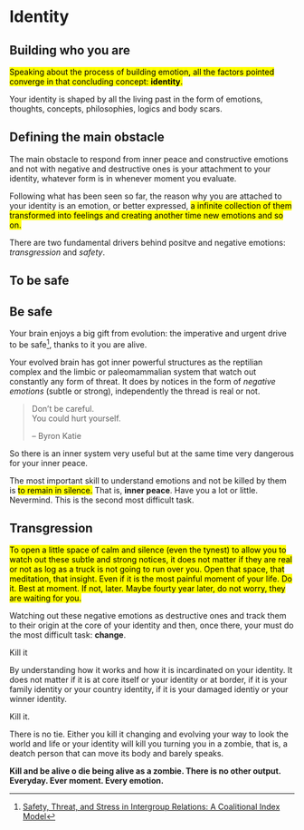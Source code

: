 

# Identity

## Building who you are


<mark>Speaking about the process of building emotion, all the factors pointed converge in that concluding concept: **identity**.</mark>

Your identity is shaped by all the living past in the form of emotions, thoughts, concepts, philosophies, logics and body scars.

::: {.callout-note}
## Defining the main obstacle
The main obstacle to respond from inner peace and constructive emotions and not with negative and destructive ones is your attachment to your identity, whatever form is in whenever moment you evaluate.  
:::

Following what has been seen so far, the reason why you are attached to your identity is an emotion, or better expressed, <mark>a infinite collection of them transformed into feelings and creating another time new emotions and so on.</mark>

There are two fundamental drivers behind positve and negative emotions: *transgression* and *safety*.

## To be safe

::: {.callout-note}
## Be safe
Your brain enjoys a big gift from evolution: the imperative and urgent drive to be safe[^1], thanks to it you are alive.
:::

Your evolved brain has got inner powerful structures as the reptilian complex and the limbic or paleomammalian system that watch out constantly any form of threat. It does by notices in the form of *negative emotions* (subtle or strong), independently the thread is real or not.

>Don't be careful.  
>You could hurt yourself.  
>
>-- Byron Katie

So there is an inner system very useful but at the same time very dangerous for your inner peace.

The most important skill to understand emotions and not be killed by them is <mark>to remain in silence.</mark> That is, **inner peace**. Have you a lot or little. Nevermind. This is the second most difficult task.

## Transgression

<mark>To open a little space of calm and silence (even the tynest) to allow you to watch out these subtle and strong notices, it does not matter if they are real or not as log as a truck is not going to run over you. Open that space, that meditation, that insight. Even if it is the most painful moment of your life. Do it. Best at moment. If not, later. Maybe fourty year later, do not worry, they are waiting for you.</mark>

Watching out these negative emotions as destructive ones and track them to their origin at the core of your identity and then, once there, your must do the most difficult task: **change**.

Kill it

By understanding how it works and how it is incardinated on your identity. It does not matter if it is at core itself or your identity or at border, if it is your family identity or your country identity, if it is your damaged identiy or your winner identity.

Kill it.

There is no tie. Either you kill it changing and evolving your way to look the world and life or your identity will kill you turning you in a zombie, that is, a deatch person that can move its body and barely speaks.

**Kill and be alive o die being alive as a zombie. There is no other output. Everyday. Ever moment. Every emotion.**


[^1]: [Safety, Threat, and Stress in Intergroup Relations: A Coalitional Index Model ](https://pubmed.ncbi.nlm.nih.gov/26177946/){.external}